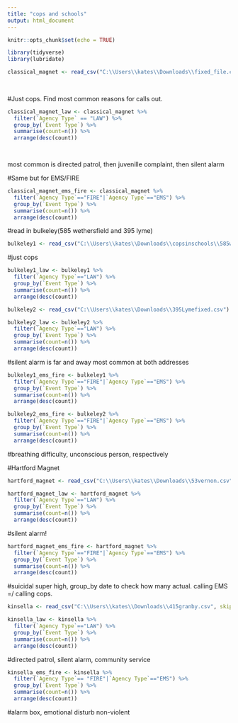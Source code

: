 ---
title: "cops and schools"
output: html_document
---

```{r setup, include=FALSE}
knitr::opts_chunk$set(echo = TRUE)
```


```{r}
library(tidyverse)
library(lubridate)
```

```{r}
classical_magnet <- read_csv("C:\\Users\\kates\\Downloads\\fixed_file.csv", skip=1) 
  
  
```

#Just cops. Find most common reasons for calls out.
```{r}

classical_magnet_law <- classical_magnet %>% 
  filter(`Agency Type` == "LAW") %>% 
  group_by(`Event Type`) %>% 
  summarise(count=n()) %>% 
  arrange(desc(count))

  
```
most common is directed patrol, then juvenille complaint, then silent alarm


#Same but for EMS/FIRE
```{r}
classical_magnet_ems_fire <- classical_magnet %>% 
  filter(`Agency Type`=="FIRE"|`Agency Type`=="EMS") %>% 
  group_by(`Event Type`) %>% 
  summarise(count=n()) %>% 
  arrange(desc(count))
```

#read in bulkeley(585 wethersfield and 395 lyme)
```{r}
bulkeley1 <- read_csv("C:\\Users\\kates\\Downloads\\copsinschools\\585wethersfield_fixed.csv",skip=1)

```
#just cops
```{r}
bulkeley1_law <- bulkeley1 %>% 
  filter(`Agency Type`=="LAW") %>% 
  group_by(`Event Type`) %>% 
  summarise(count=n()) %>% 
  arrange(desc(count))
```

```{r}
bulkeley2 <- read_csv("C:\\Users\\kates\\Downloads\\395Lymefixed.csv")

bulkeley2_law <- bulkeley2 %>% 
  filter(`Agency Type`=="LAW") %>% 
  group_by(`Event Type`) %>% 
  summarise(count=n()) %>% 
  arrange(desc(count))
```
#silent alarm is far and away most common at both addresses

```{r}
bulkeley1_ems_fire <- bulkeley1 %>% 
  filter(`Agency Type`=="FIRE"|`Agency Type`=="EMS") %>% 
  group_by(`Event Type`) %>% 
  summarise(count=n()) %>% 
  arrange(desc(count))
```

```{r}
bulkeley2_ems_fire <- bulkeley2 %>% 
  filter(`Agency Type`=="FIRE"|`Agency Type`=="EMS") %>% 
  group_by(`Event Type`) %>% 
  summarise(count=n()) %>% 
  arrange(desc(count))
```
#breathing difficulty, unconscious person, respectively


#Hartford Magnet
```{r}
hartford_magnet <- read_csv("C:\\Users\\kates\\Downloads\\53vernon.csv",skip=1)

hartford_magnet_law <- hartford_magnet %>% 
  filter(`Agency Type`=="LAW") %>% 
  group_by(`Event Type`) %>% 
  summarise(count=n()) %>% 
  arrange(desc(count))
```
#silent alarm!

```{r}
hartford_magnet_ems_fire <- hartford_magnet %>% 
  filter(`Agency Type`=="FIRE"|`Agency Type`=="EMS") %>% 
  group_by(`Event Type`) %>% 
  summarise(count=n()) %>% 
  arrange(desc(count))
```
#suicidal super high, group_by date to check how many actual. calling EMS =/ calling cops.

```{r}
kinsella <- read_csv("C:\\Users\\kates\\Downloads\\415granby.csv", skip=1)

kinsella_law <- kinsella %>% 
  filter(`Agency Type`=="LAW") %>% 
  group_by(`Event Type`) %>% 
  summarise(count=n()) %>% 
  arrange(desc(count))
```
#directed patrol, silent alarm, community service

```{r}
kinsella_ems_fire <- kinsella %>% 
  filter(`Agency Type`== "FIRE"|`Agency Type`=="EMS") %>% 
  group_by(`Event Type`) %>% 
  summarise(count=n()) %>% 
  arrange(desc(count))
```
#alarm box, emotional disturb non-violent

